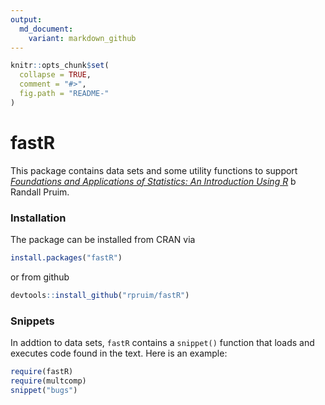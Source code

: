 ```yaml
---
output:
  md_document:
    variant: markdown_github
---
```


<!-- README.md is generated from README.Rmd. Please edit that file -->

```r
knitr::opts_chunk$set(
  collapse = TRUE,
  comment = "#>",
  fig.path = "README-"
)
```

fastR
=======

This package contains data sets and some utility functions to support
[*Foundations and Applications of Statistics: An Introduction Using R*](http://www.ams.org/bookstore-getitem/item=AMSTEXT-13) b
Randall Pruim.

### Installation

The package can be installed from CRAN via
```r
install.packages("fastR")
```
or from github
```r
devtools::install_github("rpruim/fastR")
```

### Snippets

In addtion to data sets, `fastR` contains a `snippet()` function that 
loads and executes code found in the text.  Here is an example:

```r
require(fastR)
require(multcomp)
snippet("bugs")
```


